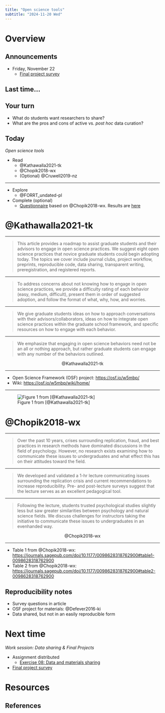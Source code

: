 ```yaml
---
title: "Open science tools"
subtitle: "2024-11-20 Wed"
---
```


# Overview

## Announcements

- [Friday, November 22]{.orange_due}
    - [Final project survey](https://forms.gle/gGAVmWjCHRVDekMo6) 
    
## Last time...

::: {.callout-note}
## Your turn
- What do students want researchers to share?
- What are the pros and cons of active vs. *post hoc* data curation?
:::

## Today

*Open science tools*

- Read
    - @Kathawalla2021-tk
    - @Chopik2018-wx
    - (Optional) @Cruwell2019-nz
    
---

- Explore
    - @FORRT_undated-pl
- Complete (optional)
    - [Questionnaire](https://forms.gle/gGAVmWjCHRVDekMo6) based on @Chopik2018-wx. Results are [here](../surveys/survey-03.qmd)

# @Kathawalla2021-tk

---

>This article provides a roadmap to assist graduate students and their advisors to engage in open science practices. We suggest eight open science practices that novice graduate students could begin adopting today. The topics we cover include journal clubs, project workflow, preprints, reproducible code, data sharing, transparent writing, preregistration, and registered reports. 

---

>To address concerns about not knowing how to engage in open science practices, we provide a difficulty rating of each behavior (easy, medium, difficult), present them in order of suggested adoption, and follow the format of what, why, how, and worries. 

---

>We give graduate students ideas on how to approach conversations with their advisors/collaborators, ideas on how to integrate open science practices within the graduate school framework, and specific resources on how to engage with each behavior. 

---

>We emphasize that engaging in open science behaviors need not be an all or nothing approach, but rather graduate students can engage with any number of the behaviors outlined.

<p style="text-align:center;">
@Kathawalla2021-tk
</p>

---

- Open Science Framework (OSF) project: <https://osf.io/w5mbp/>
- Wiki: <https://osf.io/w5mbp/wiki/home/>

---

![Figure 1 from [@Kathawalla2021-tk]](https://ucp.silverchair-cdn.com/ucp/content_public/journal/collabra/7/1/10.1525_collabra.18684/2/m_collabra_2021_7_1_18684_49218.jpeg?Expires=1683620528&Signature=dlqxuXl9GGSMcmMA7Bje2z9f6UwaIgeDt5Ryd-FydjA78M70uG~xprbTsrrnjWb~SYujcbWcvXvH-V9FL-w~GeFX8OPC4mmPTVUCDqoXMEC8kKcpfUUP44gst-FEyBST1ujDYghrphWPyQ84Pg50pArBpKIzBiBmT26WZJD1Grfw6y3I8EY10u9zqcqytRy6fw9tNyhA90oXd5v5rGS6Ekcmiz5wv5kUVh4b8WzriNmNjj0roQLK7BfKyKStog4CYrA5DXyvLa5t02dxwuBPejek9PQobrWzc7BLpnnaJi8DgGVCHrbkPE0n9RWWlnsx2yxS3ppIb7eHLWsJUaMJvA__&Key-Pair-Id=APKAIE5G5CRDK6RD3PGA)

# @Chopik2018-wx

---

>Over the past 10 years, crises surrounding replication, fraud, and best practices in research methods have dominated discussions in the field of psychology. However, no research exists examining how to communicate these issues to undergraduates and what effect this has on their attitudes toward the field. 

---

>We developed and validated a 1-hr lecture communicating issues surrounding the replication crisis and current recommendations to increase reproducibility. Pre- and post-lecture surveys suggest that the lecture serves as an excellent pedagogical tool. 

---

>Following the lecture, students trusted psychological studies slightly less but saw greater similarities between psychology and natural science fields. We discuss challenges for instructors taking the initiative to communicate these issues to undergraduates in an evenhanded way.

<p style="text-align:center;">
@Chopik2018-wx
</p>

---

- Table 1 from @Chopik2018-wx: <https://journals.sagepub.com/doi/10.1177/0098628318762900#table1-0098628318762900>
- Table 2 from @Chopik2018-wx: <https://journals.sagepub.com/doi/10.1177/0098628318762900#table2-0098628318762900>

## Reproducibility notes

- Survey questions in article
- OSF project for materials: @Defever2016-ki
- Data shared, but not in an easily reproducible form

# Next time

*Work session: Data sharing & Final Projects*

- [Assignment distributed]{.green_assigned}
    - [Exercise 08: Data and materials sharing](../exercises/ex08-sharing.qmd)
- [[Final project survey](https://forms.gle/vtdJ82Y7AjgU15VA9)]{.orange_due}

# Resources

## References